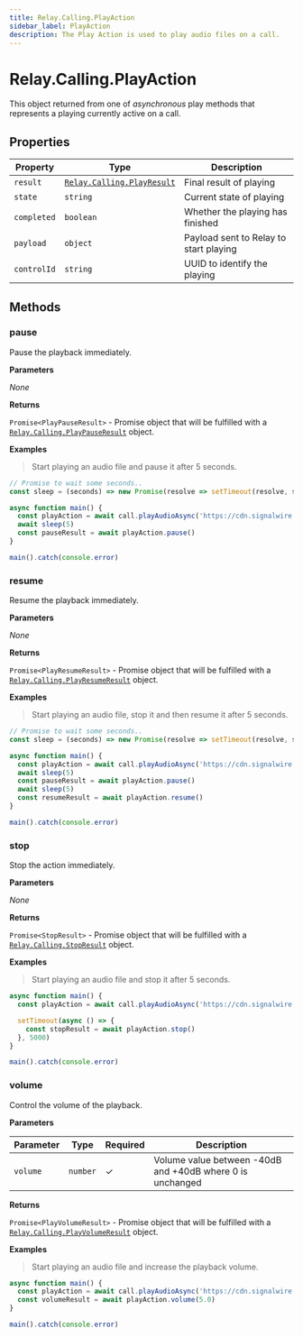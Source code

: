 ```yaml
---
title: Relay.Calling.PlayAction
sidebar_label: PlayAction
description: The Play Action is used to play audio files on a call.
---
```


[relay-calling-playpauseresult]: /sdks/reference/realtime-sdk/v2/sdks/nodejs/calling/results/play-pause-result
[relay-calling-playresult]: /sdks/reference/realtime-sdk/v2/sdks/nodejs/calling/results/play-result
[relay-calling-playresumeresult]: /sdks/reference/realtime-sdk/v2/sdks/nodejs/calling/results/play-resume-result
[relay-calling-playvolumeresult]: /sdks/reference/realtime-sdk/v2/sdks/nodejs/calling/results/play-volume-result
[relay-calling-stopresult]: /sdks/reference/realtime-sdk/v2/sdks/nodejs/calling/results/stop-result

# Relay.Calling.PlayAction

This object returned from one of _asynchronous_ play methods that represents a playing currently active on a call.

## Properties

| Property | Type | Description |
| -------- | ---- | ----------- |
| `result` | [`Relay.Calling.PlayResult`][relay-calling-playresult] | Final result of playing |
| `state` | `string` | Current state of playing |
| `completed` | `boolean` | Whether the playing has finished |
| `payload` | `object` | Payload sent to Relay to start playing |
| `controlId` | `string` | UUID to identify the playing |

## Methods

### pause

Pause the playback immediately.

**Parameters**

_None_

**Returns**

`Promise<PlayPauseResult>` - Promise object that will be fulfilled with a [`Relay.Calling.PlayPauseResult`][relay-calling-playpauseresult] object.

**Examples**

> Start playing an audio file and pause it after 5 seconds.

```javascript
// Promise to wait some seconds..
const sleep = (seconds) => new Promise(resolve => setTimeout(resolve, seconds*1000))

async function main() {
  const playAction = await call.playAudioAsync('https://cdn.signalwire.com/default-music/welcome.mp3')
  await sleep(5)
  const pauseResult = await playAction.pause()
}

main().catch(console.error)
```

### resume

Resume the playback immediately.

**Parameters**

_None_

**Returns**

`Promise<PlayResumeResult>` - Promise object that will be fulfilled with a [`Relay.Calling.PlayResumeResult`][relay-calling-playresumeresult] object.

**Examples**

> Start playing an audio file, stop it and then resume it after 5 seconds.

```javascript
// Promise to wait some seconds..
const sleep = (seconds) => new Promise(resolve => setTimeout(resolve, seconds*1000))

async function main() {
  const playAction = await call.playAudioAsync('https://cdn.signalwire.com/default-music/welcome.mp3')
  await sleep(5)
  const pauseResult = await playAction.pause()
  await sleep(5)
  const resumeResult = await playAction.resume()
}

main().catch(console.error)
```

### stop

Stop the action immediately.

**Parameters**

_None_

**Returns**

`Promise<StopResult>` - Promise object that will be fulfilled with a [`Relay.Calling.StopResult`][relay-calling-stopresult] object.

**Examples**

> Start playing an audio file and stop it after 5 seconds.

```javascript
async function main() {
  const playAction = await call.playAudioAsync('https://cdn.signalwire.com/default-music/welcome.mp3')

  setTimeout(async () => {
    const stopResult = await playAction.stop()
  }, 5000)
}

main().catch(console.error)
```

### volume

Control the volume of the playback.

**Parameters**

| Parameter | Type | Required | Description |
| --------- | ---- | -------- | ----------- |
| `volume` | `number` | ✓ | Volume value between -40dB and +40dB where 0 is unchanged |

**Returns**

`Promise<PlayVolumeResult>` - Promise object that will be fulfilled with a [`Relay.Calling.PlayVolumeResult`][relay-calling-playvolumeresult] object.

**Examples**

> Start playing an audio file and increase the playback volume.

```javascript
async function main() {
  const playAction = await call.playAudioAsync('https://cdn.signalwire.com/default-music/welcome.mp3')
  const volumeResult = await playAction.volume(5.0)
}

main().catch(console.error)
```